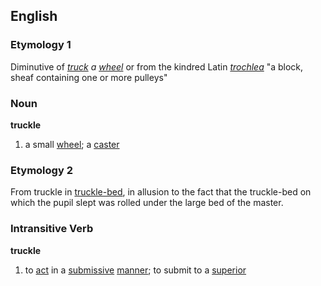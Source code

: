 == English ==
=== Etymology 1 ===
Diminutive of ''[[truck]] a [[wheel]]'' or from the kindred Latin ''[[trochlea]]'' "a block, sheaf containing one or more pulleys"

=== Noun ===
'''truckle'''
# a small [[wheel]]; a [[caster]]

=== Etymology 2 ===
From truckle in [[truckle-bed]], in allusion to the fact that the truckle-bed on which the pupil slept was rolled under the large bed of the master.

=== Intransitive Verb ===
'''truckle'''
# to [[act]] in a [[submissive]] [[manner]]; to submit to a [[superior]]